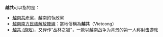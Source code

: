 '''越共'''可以指的是：
* [[越南共產黨|越南共產黨]]，越南的執政黨
* [[越南南方民族解放陣線|越南南方民族解放陣線]]：當地俗稱為'''越共'''（Vietcong）
* [[越共_(游戏)|越共 (游戏)]]，又译作“丛林之狐”，一款以越南战争为背景的第一人称射击游戏
{{Disambiguation|cat=二字亞洲相關消歧義}}